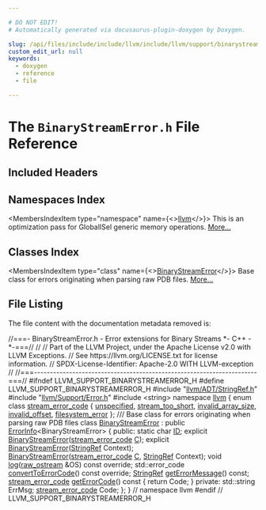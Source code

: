 ```yaml
---

# DO NOT EDIT!
# Automatically generated via docusaurus-plugin-doxygen by Doxygen.

slug: /api/files/include/include/llvm/include/llvm/support/binarystreamerror-h
custom_edit_url: null
keywords:
  - doxygen
  - reference
  - file

---
```





# The `BinaryStreamError.h` File Reference

<DoxygenPage pluginConfig={pluginConfig}>



## Included Headers

<IncludesList>
<IncludesListItem
  filePath="llvm/ADT/StringRef.h"
  permalink="/docs/api/files/include/include/llvm/include/llvm/adt/stringref-h"
  isLocal="true" />
<IncludesListItem
  filePath="llvm/Support/Error.h"
  permalink="/docs/api/files/include/include/llvm/include/llvm/support/error-h"
  isLocal="true" />
<IncludesListItem
  filePath="string"
  permalink=""
  isLocal="false" />
</IncludesList>

## Namespaces Index

<MembersIndex>

<MembersIndexItem
  type="namespace"
  name={<><a href="/docs/api/namespaces/llvm">llvm</a></>}>
This is an optimization pass for GlobalISel generic memory operations. <a href="/docs/api/namespaces/llvm/#details">More...</a>
</MembersIndexItem>

</MembersIndex>

## Classes Index

<MembersIndex>

<MembersIndexItem
  type="class"
  name={<><a href="/docs/api/classes/llvm/binarystreamerror">BinaryStreamError</a></>}>
Base class for errors originating when parsing raw PDB files. <a href="/docs/api/classes/llvm/binarystreamerror/#details">More...</a>
</MembersIndexItem>

</MembersIndex>


## File Listing

The file content with the documentation metadata removed is:

<ProgramListing>

<Link id="l00001" /><CodeLine lineNumber="1"><span class="doxyHighlightComment">//===- BinaryStreamError.h - Error extensions for Binary Streams &#42;- C++ -&#42;-===//</span></CodeLine>
<Link id="l00002" /><CodeLine lineNumber="2"><span class="doxyHighlightComment">//</span></CodeLine>
<Link id="l00003" /><CodeLine lineNumber="3"><span class="doxyHighlightComment">// Part of the LLVM Project, under the Apache License v2.0 with LLVM Exceptions.</span></CodeLine>
<Link id="l00004" /><CodeLine lineNumber="4"><span class="doxyHighlightComment">// See https://llvm.org/LICENSE.txt for license information.</span></CodeLine>
<Link id="l00005" /><CodeLine lineNumber="5"><span class="doxyHighlightComment">// SPDX-License-Identifier: Apache-2.0 WITH LLVM-exception</span></CodeLine>
<Link id="l00006" /><CodeLine lineNumber="6"><span class="doxyHighlightComment">//</span></CodeLine>
<Link id="l00007" /><CodeLine lineNumber="7"><span class="doxyHighlightComment">//===----------------------------------------------------------------------===//</span></CodeLine>
<Link id="l00008" /><CodeLine lineNumber="8"></CodeLine>
<Link id="l00009" /><CodeLine lineNumber="9"><span class="doxyHighlightPreprocessor">#ifndef LLVM&#95;SUPPORT&#95;BINARYSTREAMERROR&#95;H</span></CodeLine>
<Link id="l00010" /><CodeLine lineNumber="10"><span class="doxyHighlightPreprocessor">#define LLVM&#95;SUPPORT&#95;BINARYSTREAMERROR&#95;H</span></CodeLine>
<Link id="l00011" /><CodeLine lineNumber="11"></CodeLine>
<Link id="l00012" /><CodeLine lineNumber="12"><span class="doxyHighlightPreprocessor">#include &quot;<a href="/docs/api/files/include/include/llvm/include/llvm/adt/stringref-h">llvm/ADT/StringRef.h</a>&quot;</span></CodeLine>
<Link id="l00013" /><CodeLine lineNumber="13"><span class="doxyHighlightPreprocessor">#include &quot;<a href="/docs/api/files/include/include/llvm/include/llvm/support/error-h">llvm/Support/Error.h</a>&quot;</span></CodeLine>
<Link id="l00014" /><CodeLine lineNumber="14"></CodeLine>
<Link id="l00015" /><CodeLine lineNumber="15"><span class="doxyHighlightPreprocessor">#include &lt;string&gt;</span></CodeLine>
<Link id="l00016" /><CodeLine lineNumber="16"></CodeLine>
<Link id="l00017" /><CodeLine lineNumber="17"><span class="doxyHighlightKeyword">namespace </span><span class="doxyHighlight"><a href="/docs/api/namespaces/llvm">llvm</a> &#123;</span></CodeLine>
<Link id="l00018" /><CodeLine lineNumber="18" lineLink="/docs/api/namespaces/llvm/#ace5dca6857eec227e4eddc4ce820b89d"><span class="doxyHighlightKeyword">enum class</span><span class="doxyHighlight"> <a href="/docs/api/namespaces/llvm/#ace5dca6857eec227e4eddc4ce820b89d">stream&#95;error&#95;code</a> &#123;</span></CodeLine>
<Link id="l00019" /><CodeLine lineNumber="19" lineLink="/docs/api/namespaces/llvm/#ace5dca6857eec227e4eddc4ce820b89dad415f0e30c471dfdd9bc4f827329ef48"><span class="doxyHighlight">  <a href="/docs/api/namespaces/llvm/#ace5dca6857eec227e4eddc4ce820b89dad415f0e30c471dfdd9bc4f827329ef48">unspecified</a>,</span></CodeLine>
<Link id="l00020" /><CodeLine lineNumber="20" lineLink="/docs/api/namespaces/llvm/#ace5dca6857eec227e4eddc4ce820b89dad88b43968f2dd7eb3d9d40060fbacc98"><span class="doxyHighlight">  <a href="/docs/api/namespaces/llvm/#ace5dca6857eec227e4eddc4ce820b89dad88b43968f2dd7eb3d9d40060fbacc98">stream&#95;too&#95;short</a>,</span></CodeLine>
<Link id="l00021" /><CodeLine lineNumber="21" lineLink="/docs/api/namespaces/llvm/#ace5dca6857eec227e4eddc4ce820b89da11f674242a86a560ba9f4b389bb0fc5a"><span class="doxyHighlight">  <a href="/docs/api/namespaces/llvm/#ace5dca6857eec227e4eddc4ce820b89da11f674242a86a560ba9f4b389bb0fc5a">invalid&#95;array&#95;size</a>,</span></CodeLine>
<Link id="l00022" /><CodeLine lineNumber="22" lineLink="/docs/api/namespaces/llvm/#ace5dca6857eec227e4eddc4ce820b89daf6579f9fbeb5034d9165fe820866b23b"><span class="doxyHighlight">  <a href="/docs/api/namespaces/llvm/#ace5dca6857eec227e4eddc4ce820b89daf6579f9fbeb5034d9165fe820866b23b">invalid&#95;offset</a>,</span></CodeLine>
<Link id="l00023" /><CodeLine lineNumber="23" lineLink="/docs/api/namespaces/llvm/#ace5dca6857eec227e4eddc4ce820b89da71b8619c23e0ef128682c5871446c690"><span class="doxyHighlight">  <a href="/docs/api/namespaces/llvm/#ace5dca6857eec227e4eddc4ce820b89da71b8619c23e0ef128682c5871446c690">filesystem&#95;error</a></span></CodeLine>
<Link id="l00024" /><CodeLine lineNumber="24"><span class="doxyHighlight">&#125;;</span></CodeLine>
<Link id="l00025" /><CodeLine lineNumber="25"></CodeLine>
<Link id="l00026" /><CodeLine lineNumber="26"><span class="doxyHighlightComment">/// Base class for errors originating when parsing raw PDB files</span></CodeLine>
<Link id="l00027" /><CodeLine lineNumber="27" lineLink="/docs/api/classes/llvm/binarystreamerror"><span class="doxyHighlightKeyword">class </span><span class="doxyHighlight"><a href="/docs/api/classes/llvm/binarystreamerror/#a838d7f2cbe31c17bee3c1fb18ea832aa">BinaryStreamError</a> : </span><span class="doxyHighlightKeyword">public</span><span class="doxyHighlight"> <a href="/docs/api/classes/llvm/errorinfo">ErrorInfo</a>&lt;BinaryStreamError&gt; &#123;</span></CodeLine>
<Link id="l00028" /><CodeLine lineNumber="28"><span class="doxyHighlightKeyword">public</span><span class="doxyHighlight">:</span></CodeLine>
<Link id="l00029" /><CodeLine lineNumber="29" lineLink="/docs/api/classes/llvm/binarystreamerror/#a52d955023ca0985818cb1b1f425c0567"><span class="doxyHighlight">  </span><span class="doxyHighlightKeyword">static</span><span class="doxyHighlight"> </span><span class="doxyHighlightKeywordType">char</span><span class="doxyHighlight"> <a href="/docs/api/classes/llvm/binarystreamerror/#a52d955023ca0985818cb1b1f425c0567">ID</a>;</span></CodeLine>
<Link id="l00030" /><CodeLine lineNumber="30"><span class="doxyHighlight">  </span><span class="doxyHighlightKeyword">explicit</span><span class="doxyHighlight"> <a href="/docs/api/classes/llvm/binarystreamerror/#a838d7f2cbe31c17bee3c1fb18ea832aa">BinaryStreamError</a>(<a href="/docs/api/namespaces/llvm/#ace5dca6857eec227e4eddc4ce820b89d">stream&#95;error&#95;code</a> <a href="/docs/api/namespaces/llvm/callingconv/#ac6aa1387c4375260e2468eb5a77fdb4cafd841a49aec1539bc88abc8ff9e170fb">C</a>);</span></CodeLine>
<Link id="l00031" /><CodeLine lineNumber="31"><span class="doxyHighlight">  </span><span class="doxyHighlightKeyword">explicit</span><span class="doxyHighlight"> <a href="/docs/api/classes/llvm/binarystreamerror/#a838d7f2cbe31c17bee3c1fb18ea832aa">BinaryStreamError</a>(<a href="/docs/api/classes/llvm/stringref">StringRef</a> Context);</span></CodeLine>
<Link id="l00032" /><CodeLine lineNumber="32"><span class="doxyHighlight">  <a href="/docs/api/classes/llvm/binarystreamerror/#a838d7f2cbe31c17bee3c1fb18ea832aa">BinaryStreamError</a>(<a href="/docs/api/namespaces/llvm/#ace5dca6857eec227e4eddc4ce820b89d">stream&#95;error&#95;code</a> <a href="/docs/api/namespaces/llvm/callingconv/#ac6aa1387c4375260e2468eb5a77fdb4cafd841a49aec1539bc88abc8ff9e170fb">C</a>, <a href="/docs/api/classes/llvm/stringref">StringRef</a> Context);</span></CodeLine>
<Link id="l00033" /><CodeLine lineNumber="33"></CodeLine>
<Link id="l00034" /><CodeLine lineNumber="34"><span class="doxyHighlight">  </span><span class="doxyHighlightKeywordType">void</span><span class="doxyHighlight"> <a href="/docs/api/classes/llvm/binarystreamerror/#a9d343b8585f3d82a91ba629046390815">log</a>(<a href="/docs/api/classes/llvm/raw-ostream">raw&#95;ostream</a> &amp;OS) </span><span class="doxyHighlightKeyword">const override</span><span class="doxyHighlight">;</span></CodeLine>
<Link id="l00035" /><CodeLine lineNumber="35"><span class="doxyHighlight">  std::error&#95;code <a href="/docs/api/classes/llvm/binarystreamerror/#a4a9a143295407ff8b787471f2481ebbf">convertToErrorCode</a>() </span><span class="doxyHighlightKeyword">const override</span><span class="doxyHighlight">;</span></CodeLine>
<Link id="l00036" /><CodeLine lineNumber="36"></CodeLine>
<Link id="l00037" /><CodeLine lineNumber="37"><span class="doxyHighlight">  <a href="/docs/api/classes/llvm/stringref">StringRef</a> <a href="/docs/api/classes/llvm/binarystreamerror/#aa0c0a3fc0d5ade86d106150ea1fa1ed0">getErrorMessage</a>() </span><span class="doxyHighlightKeyword">const</span><span class="doxyHighlight">;</span></CodeLine>
<Link id="l00038" /><CodeLine lineNumber="38"></CodeLine>
<Link id="l00039" /><CodeLine lineNumber="39" lineLink="/docs/api/classes/llvm/binarystreamerror/#af6b931ab3d6f06f7fb09db061637df15"><span class="doxyHighlight">  <a href="/docs/api/namespaces/llvm/#ace5dca6857eec227e4eddc4ce820b89d">stream&#95;error&#95;code</a> <a href="/docs/api/classes/llvm/binarystreamerror/#af6b931ab3d6f06f7fb09db061637df15">getErrorCode</a>()</span><span class="doxyHighlightKeyword"> const </span><span class="doxyHighlight">&#123; </span><span class="doxyHighlightKeywordFlow">return</span><span class="doxyHighlight"> Code; &#125;</span></CodeLine>
<Link id="l00040" /><CodeLine lineNumber="40"></CodeLine>
<Link id="l00041" /><CodeLine lineNumber="41"><span class="doxyHighlightKeyword">private</span><span class="doxyHighlight">:</span></CodeLine>
<Link id="l00042" /><CodeLine lineNumber="42"><span class="doxyHighlight">  std::string ErrMsg;</span></CodeLine>
<Link id="l00043" /><CodeLine lineNumber="43"><span class="doxyHighlight">  <a href="/docs/api/namespaces/llvm/#ace5dca6857eec227e4eddc4ce820b89d">stream&#95;error&#95;code</a> Code;</span></CodeLine>
<Link id="l00044" /><CodeLine lineNumber="44"><span class="doxyHighlight">&#125;;</span></CodeLine>
<Link id="l00045" /><CodeLine lineNumber="45"><span class="doxyHighlight">&#125; </span><span class="doxyHighlightComment">// namespace llvm</span></CodeLine>
<Link id="l00046" /><CodeLine lineNumber="46"></CodeLine>
<Link id="l00047" /><CodeLine lineNumber="47"><span class="doxyHighlightPreprocessor">#endif </span><span class="doxyHighlightComment">// LLVM&#95;SUPPORT&#95;BINARYSTREAMERROR&#95;H</span></CodeLine>

</ProgramListing>


</DoxygenPage>
